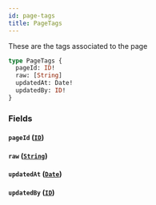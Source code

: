 ```yaml
---
id: page-tags
title: PageTags
---
```



These are the tags associated to the page


```graphql
type PageTags {
  pageId: ID!
  raw: [String]
  updatedAt: Date!
  updatedBy: ID!
}
```


### Fields

#### `pageId` ([`ID`](/developers/demandhq-apis/demand-api/graphql/reference/scalars/id))




#### `raw` ([`String`](/developers/demandhq-apis/demand-api/graphql/reference/scalars/string))




#### `updatedAt` ([`Date`](/developers/demandhq-apis/demand-api/graphql/reference/scalars/date))




#### `updatedBy` ([`ID`](/developers/demandhq-apis/demand-api/graphql/reference/scalars/id))






